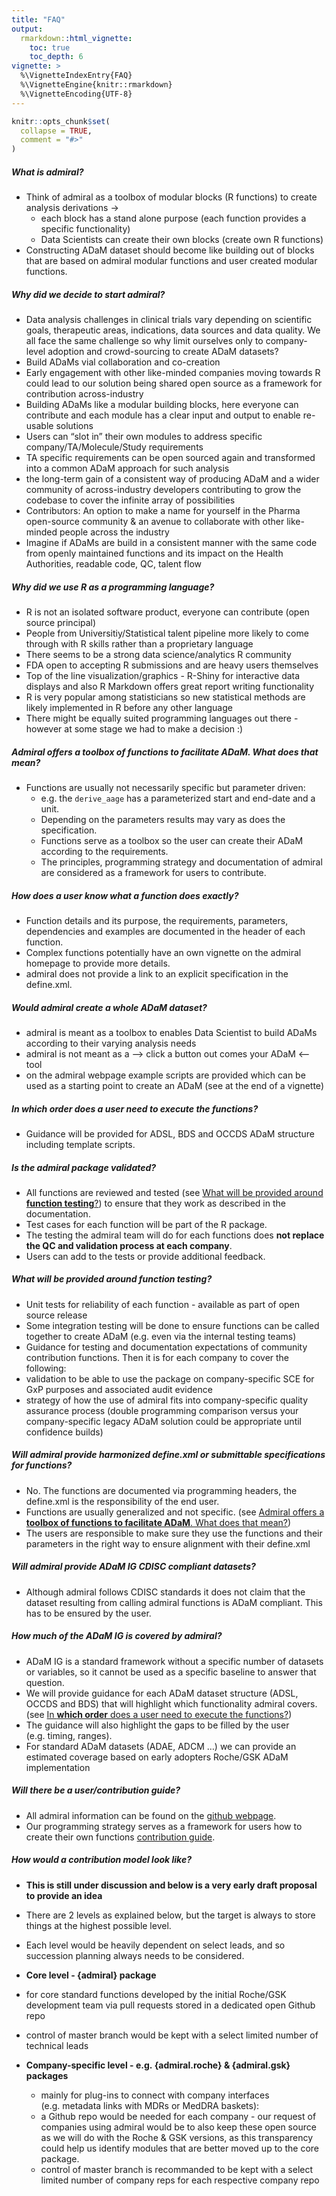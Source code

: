 ```yaml
---
title: "FAQ"
output: 
  rmarkdown::html_vignette:
    toc: true
    toc_depth: 6
vignette: >
  %\VignetteIndexEntry{FAQ}
  %\VignetteEngine{knitr::rmarkdown}
  %\VignetteEncoding{UTF-8}
---
```


```r
knitr::opts_chunk$set(
  collapse = TRUE,
  comment = "#>"
)
```

##### **What is admiral**?

* Think of admiral as a toolbox of modular blocks (R functions) to create analysis derivations  →
  * each block has a stand alone purpose (each function provides a specific functionality)
  * Data Scientists can create their own blocks (create own R functions)

* Constructing ADaM dataset should become like building out of blocks that are based on admiral modular functions and user created modular functions. 


##### **Why** did we decide to start **admiral**?

  * Data analysis challenges in clinical trials vary depending on scientific goals, therapeutic areas, indications, data sources and data quality. We all face the same challenge so why limit ourselves only to company-level adoption and crowd-sourcing to create ADaM datasets? 
  * Build ADaMs vial collaboration and co-creation
  * Early engagement with other like-minded companies moving towards R could lead to our solution being shared open source as a framework for contribution across-industry
  * Building ADaMs like a modular building blocks, here everyone can contribute and each module has a clear input and output to enable re-usable solutions 
  * Users can “slot in” their own modules to address specific company/TA/Molecule/Study requirements
  * TA specific requirements can be open sourced again and transformed into a common ADaM approach for such analysis
  * the long-term gain of a consistent way of producing ADaM and a wider community of across-industry developers contributing to grow the codebase to cover the infinite array of possibilities
  * Contributors: An option to make a name for yourself in the Pharma open-source community & an avenue to collaborate with other like-minded people across the industry
  * Imagine if ADaMs are build in a consistent manner with the same code from openly maintained functions and its impact on the Health Authorities, readable code, QC, talent flow  



##### Why did we use **R as a programming language**?

 * R is not an isolated software product, everyone can contribute (open source principal)
 * People from Universitiy/Statistical talent pipeline more likely to come through with R skills rather than a proprietary language 
 * There seems to be a strong data science/analytics R community
 * FDA open to accepting R submissions and are heavy users themselves
 * Top of the line visualization/graphics - R-Shiny for interactive data displays and also R Markdown offers great report writing functionality
 * R is very popular among statisticians so new statistical methods are likely implemented in R before any other language
 * There might be equally suited programming languages out there - however at some stage we had to make a decision :)


##### Admiral offers a **toolbox of functions to facilitate ADaM**. What does that mean?

* Functions are usually not necessarily specific but parameter driven: 
    * e.g. the `derive_aage` has a parameterized start and end-date and a unit.
    * Depending on the parameters results may vary as does the specification.
    * Functions serve as a toolbox so the user can create their ADaM according to the requirements.
    * The principles, programming strategy and documentation of admiral are considered as a framework for users to contribute.

##### How does a user **know what a function does** exactly?

* Function details and its purpose, the requirements, parameters, dependencies and examples are documented in the header of each function.
* Complex functions potentially have an own vignette on the admiral homepage to provide more details. 
* admiral does not provide a link to an explicit specification in the define.xml.

##### Would admiral **create a whole** ADaM  dataset?

 * admiral is meant as a toolbox to enables Data Scientist to build ADaMs according to their varying analysis needs
 * admiral is not meant as a --> click a button out comes your ADaM <-- tool
 * on the admiral webpage example scripts are provided which can be used as a starting point to create an ADaM (see at the end of a vignette)  

##### In **which order** does a user need to execute the functions?

* Guidance will be provided for ADSL, BDS and OCCDS ADaM structure including template scripts.

##### Is the admiral  package **validated**?

 * All functions  are reviewed and tested (see [What will be provided around **function testing**?]) to ensure that  they  work as described in the documentation. 
 * Test  cases for each function  will  be part of the R package.
 * The  testing the  admiral team will do for each functions does **not replace the QC and validation process at each company**.
 * Users can add to the  tests or provide additional feedback.

##### What will be provided around **function testing**? 
 * Unit tests for reliability of each function - available as part of open source release
 * Some integration testing will be done to ensure functions can be called together to create ADaM (e.g. even via the internal testing teams)
 * Guidance for testing and documentation expectations of community contribution functions. Then it is for each company to cover the following:
 * validation to be able to use the package on company-specific SCE for GxP purposes and associated audit evidence 
 * strategy of how the use of admiral fits into company-specific quality assurance process (double programming comparison versus your company-specific legacy ADaM solution could be appropriate until confidence builds)

##### Will **admiral provide harmonized define.xml** or submittable specifications for functions?

 * No. The functions  are documented  via programming  headers, the define.xml is the responsibility of the end user.
 * Functions  are usually  generalized  and not specific. (see [Admiral offers a **toolbox of functions to facilitate ADaM**. What does that mean?])
 * The users are responsible to make sure they use the functions and their parameters in the right way to ensure alignment with their define.xml

##### Will admiral provide ADaM IG **CDISC compliant** datasets?

* Although admiral follows CDISC standards it does not claim that the dataset resulting from calling admiral functions is ADaM compliant. This has to be ensured by the user.

##### How much of the **ADaM IG is covered  by admiral?**

 * ADaM  IG is a standard framework without a specific number of datasets or variables, so it cannot be used as a specific baseline to answer that question.
 * We will provide guidance for each ADaM  dataset structure (ADSL, OCCDS and BDS) that will highlight which functionality admiral covers. (see [In **which order** does a user need to execute the functions?])
 * The guidance will also highlight the gaps to be filled by the user (e.g. timing, ranges).
 * For standard ADaM datasets (ADAE, ADCM ...) we can provide an estimated coverage based on early adopters Roche/GSK ADaM implementation

##### Will there be a user/**contribution** guide?

 * All admiral information can be found on the [github webpage](https://roche-gsk.github.io/admiral/articles/admiral.html).
 * Our programming strategy serves as a framework for users how to create their own functions [contribution guide](https://roche-gsk.github.io/admiral/articles/contributing.html).

##### How would a **contribution model** look like? 

  * **This is still under discussion and below is a very early draft proposal to provide an idea**
  * There are 2 levels as explained below, but the target is always to store things at the highest possible level. 
  * Each level would be heavily dependent on select leads, and so succession planning always needs to be considered.

  * **Core level - {admiral} package** 
  * for core standard functions developed by the initial Roche/GSK development team via pull requests stored in a dedicated open Github repo
  * control of master branch would be kept with a select limited number of technical leads 

* **Company-specific level - e.g. {admiral.roche} & {admiral.gsk} packages** 
 
   * mainly for plug-ins to connect with company interfaces (e.g. metadata links with MDRs or MedDRA baskets):
   * a Github repo would be needed for each company - our request of companies using admiral would be to also keep these open source as we will do with the Roche & GSK versions, as this transparency could help us identify modules that are better moved up to the core package.
   * control of master branch is recommanded to be kept with a select limited number of company reps for each respective company repo 

   



